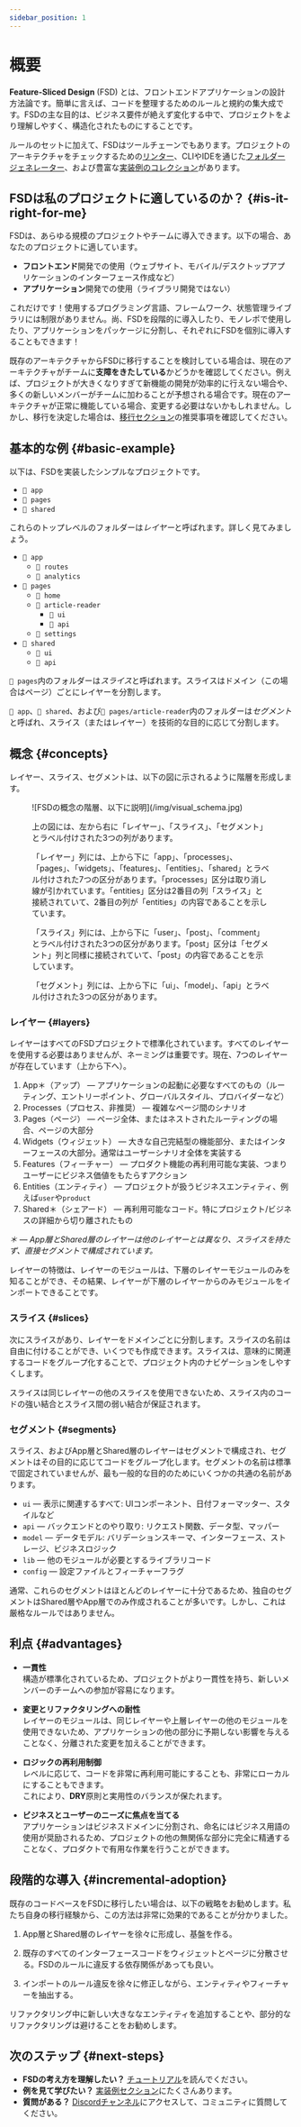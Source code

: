 ```yaml
---
sidebar_position: 1
---
```


# 概要

**Feature-Sliced Design** (FSD) とは、フロントエンドアプリケーションの設計方法論です。簡単に言えば、コードを整理するためのルールと規約の集大成です。FSDの主な目的は、ビジネス要件が絶えず変化する中で、プロジェクトをより理解しやすく、構造化されたものにすることです。

ルールのセットに加えて、FSDはツールチェーンでもあります。プロジェクトのアーキテクチャをチェックするための[リンター][ext-steiger]、CLIやIDEを通じた[フォルダージェネレーター][ext-tools]、および豊富な[実装例のコレクション][examples]があります。

## FSDは私のプロジェクトに適しているのか？ {#is-it-right-for-me}

FSDは、あらゆる規模のプロジェクトやチームに導入できます。以下の場合、あなたのプロジェクトに適しています。

- **フロントエンド**開発での使用（ウェブサイト、モバイル/デスクトップアプリケーションのインターフェース作成など）
- **アプリケーション**開発での使用（ライブラリ開発ではない）

これだけです！使用するプログラミング言語、フレームワーク、状態管理ライブラリには制限がありません。尚、FSDを段階的に導入したり、モノレポで使用したり、アプリケーションをパッケージに分割し、それぞれにFSDを個別に導入することもできます！

既存のアーキテクチャからFSDに移行することを検討している場合は、現在のアーキテクチャがチームに**支障をきたしている**かどうかを確認してください。例えば、プロジェクトが大きくなりすぎて新機能の開発が効率的に行えない場合や、多くの新しいメンバーがチームに加わることが予想される場合です。現在のアーキテクチャが正常に機能している場合、変更する必要はないかもしれません。しかし、移行を決定した場合は、[移行セクション][migration]の推奨事項を確認してください。

## 基本的な例 {#basic-example}

以下は、FSDを実装したシンプルなプロジェクトです。

- `📁 app`
- `📁 pages`
- `📁 shared`

これらのトップレベルのフォルダーは*レイヤー*と呼ばれます。詳しく見てみましょう。

- `📂 app`
   - `📁 routes`
   - `📁 analytics`
- `📂 pages`
   - `📁 home`
   - `📂 article-reader`
      - `📁 ui`
      - `📁 api`
   - `📁 settings`
- `📂 shared`
   - `📁 ui`
   - `📁 api`

`📂 pages`内のフォルダーは*スライス*と呼ばれます。スライスはドメイン（この場合はページ）ごとにレイヤーを分割します。

`📂 app`、`📂 shared`、および`📂 pages/article-reader`内のフォルダーは*セグメント*と呼ばれ、スライス（またはレイヤー）を技術的な目的に応じて分割します。

## 概念 {#concepts}

レイヤー、スライス、セグメントは、以下の図に示されるように階層を形成します。

<figure>
   ![FSDの概念の階層、以下に説明](/img/visual_schema.jpg)

   <figcaption style={{ fontStyle: "italic", fontSize: "0.9em" }}>
      <p>上の図には、左から右に「レイヤー」、「スライス」、「セグメント」とラベル付けされた3つの列があります。</p>
      <p>「レイヤー」列には、上から下に「app」、「processes」、「pages」、「widgets」、「features」、「entities」、「shared」とラベル付けされた7つの区分があります。「processes」区分は取り消し線が引かれています。「entities」区分は2番目の列「スライス」と接続されていて、2番目の列が「entities」の内容であることを示しています。</p>
      <p>「スライス」列には、上から下に「user」、「post」、「comment」とラベル付けされた3つの区分があります。「post」区分は「セグメント」列と同様に接続されていて、「post」の内容であることを示しています。</p>
      <p>「セグメント」列には、上から下に「ui」、「model」、「api」とラベル付けされた3つの区分があります。</p>
    </figcaption>
</figure>

### レイヤー {#layers}

レイヤーはすべてのFSDプロジェクトで標準化されています。すべてのレイヤーを使用する必要はありませんが、ネーミングは重要です。現在、7つのレイヤーが存在しています（上から下へ）。

1. App＊（アップ） — アプリケーションの起動に必要なすべてのもの（ルーティング、エントリーポイント、グローバルスタイル、プロバイダーなど）
2. Processes（プロセス、非推奨） — 複雑なページ間のシナリオ
3. Pages（ページ） — ページ全体、またはネストされたルーティングの場合、ページの大部分
4. Widgets（ウィジェット） — 大きな自己完結型の機能部分、またはインターフェースの大部分。通常はユーザーシナリオ全体を実装する
5. Features（フィーチャー） — プロダクト機能の再利用可能な実装、つまりユーザーにビジネス価値をもたらすアクション
6. Entities（エンティティ） — プロジェクトが扱うビジネスエンティティ、例えば`user`や`product`
7. Shared＊（シェアード） — 再利用可能なコード。特にプロジェクト/ビジネスの詳細から切り離されたもの

_＊ — App層とShared層のレイヤーは他のレイヤーとは異なり、スライスを持たず、直接セグメントで構成されています。_

レイヤーの特徴は、レイヤーのモジュールは、下層のレイヤーモジュールのみを知ることができ、その結果、レイヤーが下層のレイヤーからのみモジュールをインポートできることです。

### スライス {#slices}
 
次にスライスがあり、レイヤーをドメインごとに分割します。スライスの名前は自由に付けることができ、いくつでも作成できます。スライスは、意味的に関連するコードをグループ化することで、プロジェクト内のナビゲーションをしやすくします。

スライスは同じレイヤーの他のスライスを使用できないため、スライス内のコードの強い結合とスライス間の弱い結合が保証されます。

### セグメント {#segments}

スライス、およびApp層とShared層のレイヤーはセグメントで構成され、セグメントはその目的に応じてコードをグループ化します。セグメントの名前は標準で固定されていませんが、最も一般的な目的のためにいくつかの共通の名前があります。

- `ui` — 表示に関連するすべて: UIコンポーネント、日付フォーマッター、スタイルなど
- `api` — バックエンドとのやり取り: リクエスト関数、データ型、マッパー
- `model` — データモデル: バリデーションスキーマ、インターフェース、ストレージ、ビジネスロジック
- `lib` — 他のモジュールが必要とするライブラリコード
- `config` — 設定ファイルとフィーチャーフラグ

通常、これらのセグメントはほとんどのレイヤーに十分であるため、独自のセグメントはShared層やApp層でのみ作成されることが多いです。しかし、これは厳格なルールではありません。

## 利点 {#advantages}

- **一貫性**  
 構造が標準化されているため、プロジェクトがより一貫性を持ち、新しいメンバーのチームへの参加が容易になります。

- **変更とリファクタリングへの耐性**  
 レイヤーのモジュールは、同じレイヤーや上層レイヤーの他のモジュールを使用できないため、アプリケーションの他の部分に予期しない影響を与えることなく、分離された変更を加えることができます。

- **ロジックの再利用制御**  
 レベルに応じて、コードを非常に再利用可能にすることも、非常にローカルにすることもできます。  
 これにより、**DRY**原則と実用性のバランスが保たれます。

- **ビジネスとユーザーのニーズに焦点を当てる**  
 アプリケーションはビジネスドメインに分割され、命名にはビジネス用語の使用が奨励されるため、プロジェクトの他の無関係な部分に完全に精通することなく、プロダクトで有用な作業を行うことができます。

## 段階的な導入 {#incremental-adoption}

既存のコードベースをFSDに移行したい場合は、以下の戦略をお勧めします。私たち自身の移行経験から、この方法は非常に効果的であることが分かりました。

1. App層とShared層のレイヤーを徐々に形成し、基盤を作る。

2. 既存のすべてのインターフェースコードをウィジェットとページに分散させる。FSDのルールに違反する依存関係があっても良い。

3. インポートのルール違反を徐々に修正しながら、エンティティやフィーチャーを抽出する。

リファクタリング中に新しい大きななエンティティを追加することや、部分的なリファクタリングは避けることをお勧めします。

## 次のステップ {#next-steps}

- **FSDの考え方を理解したい？** [チュートリアル][tutorial]を読んでください。
- **例を見て学びたい？** [実装例セクション][examples]にたくさんあります。
- **質問がある？** [Discordチャンネル][ext-discord]にアクセスして、コミュニティに質問してください。

[tutorial]: /docs/get-started/tutorial
[examples]: /examples
[migration]: /docs/guides/migration/from-custom
[ext-steiger]: https://github.com/feature-sliced/steiger
[ext-tools]: https://github.com/feature-sliced/awesome?tab=readme-ov-file#tools
[ext-discord]: https://discord.com/invite/S8MzWTUsmp

